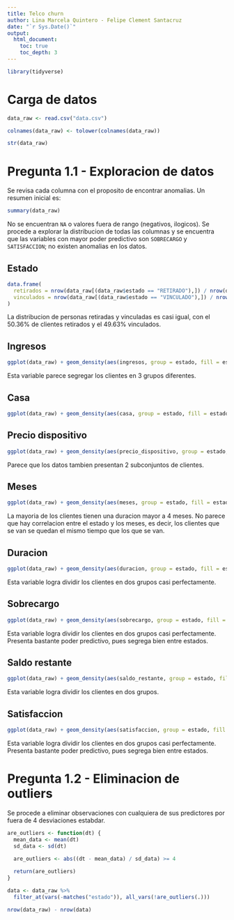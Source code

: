 ```yaml
---
title: Telco churn
author: Lina Marcela Quintero - Felipe Clement Santacruz
date: "`r Sys.Date()`"
output:
  html_document:
    toc: true
    toc_depth: 3
---
```


```r
library(tidyverse)
```

# Carga de datos

```r
data_raw <- read.csv("data.csv")

colnames(data_raw) <- tolower(colnames(data_raw))

str(data_raw)
```

# Pregunta 1.1 - Exploracion de datos {.tabset}

Se revisa cada columna con el proposito de encontrar anomalias. Un resumen inicial es:

```r
summary(data_raw)
```

No se encuentran `NA` o valores fuera de rango (negativos, ilogicos). Se procede a explorar la distribucion de todas las columnas y se encuentra que las variables con mayor poder predictivo son `SOBRECARGO` y `SATISFACCION`; no existen anomalias en los datos.

## Estado

```r
data.frame(
  retirados = nrow(data_raw[(data_raw$estado == "RETIRADO"),]) / nrow(data_raw),
  vinculados = nrow(data_raw[(data_raw$estado == "VINCULADO"),]) / nrow(data_raw)
)
```

La distribucion de personas retiradas y vinculadas es casi igual, con el 50.36% de clientes retirados y el 49.63% vinculados.

## Ingresos

```r
ggplot(data_raw) + geom_density(aes(ingresos, group = estado, fill = estado, alpha = I(0.5)))
```

Esta variable parece segregar los clientes en 3 grupos diferentes.

## Casa

```r
ggplot(data_raw) + geom_density(aes(casa, group = estado, fill = estado, alpha = I(0.5)))
```

## Precio dispositivo

```r
ggplot(data_raw) + geom_density(aes(precio_dispositivo, group = estado, fill = estado, alpha = I(0.5)))
```

Parece que los datos tambien presentan 2 subconjuntos de clientes.

## Meses

```r
ggplot(data_raw) + geom_density(aes(meses, group = estado, fill = estado, alpha = I(0.5)))
```

La mayoria de los clientes tienen una duracion mayor a 4 meses. No parece que hay correlacion entre el estado y los meses, es decir, los clientes que se van se quedan el mismo tiempo que los que se van.

## Duracion

```r
ggplot(data_raw) + geom_density(aes(duracion, group = estado, fill = estado, alpha = I(0.5)))
```

Esta variable logra dividir los clientes en dos grupos casi perfectamente.

## Sobrecargo

```r
ggplot(data_raw) + geom_density(aes(sobrecargo, group = estado, fill = estado, alpha = I(0.5)))
```

Esta variable logra dividir los clientes en dos grupos casi perfectamente. Presenta bastante poder predictivo, pues segrega bien entre estados.

## Saldo restante

```r
ggplot(data_raw) + geom_density(aes(saldo_restante, group = estado, fill = estado, alpha = I(0.5)))
```

Esta variable logra dividir los clientes en dos grupos.

## Satisfaccion

```r
ggplot(data_raw) + geom_density(aes(satisfaccion, group = estado, fill = estado, alpha = I(0.5)))
```

Esta variable logra dividir los clientes en dos grupos casi perfectamente. Presenta bastante poder predictivo, pues segrega bien entre estados.

# Pregunta 1.2 - Eliminacion de outliers

Se procede a eliminar observaciones con cualquiera de sus predictores por fuera de 4 desviaciones estabdar.

```r
are_outliers <- function(dt) {
  mean_data <- mean(dt)
  sd_data <- sd(dt)
  
  are_outliers <- abs((dt - mean_data) / sd_data) >= 4

  return(are_outliers)
}

data <- data_raw %>%
  filter_at(vars(-matches("estado")), all_vars(!are_outliers(.)))

nrow(data_raw) - nrow(data)
```
